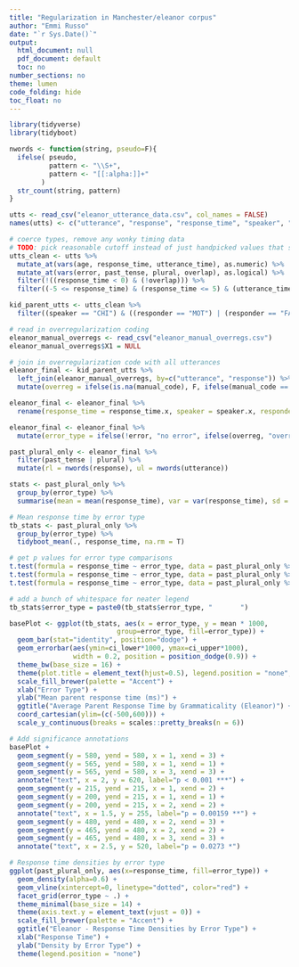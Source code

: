 ```yaml
---
title: "Regularization in Manchester/eleanor corpus"
author: "Emmi Russo"
date: "`r Sys.Date()`"
output:
  html_document: null
  pdf_document: default
  toc: no
number_sections: no
theme: lumen
code_folding: hide
toc_float: no
---
```


```r
library(tidyverse)
library(tidyboot)

nwords <- function(string, pseudo=F){
  ifelse( pseudo, 
          pattern <- "\\S+", 
          pattern <- "[[:alpha:]]+" 
        )
  str_count(string, pattern)
}

utts <- read_csv("eleanor_utterance_data.csv", col_names = FALSE)
names(utts) <- c("utterance", "response", "response_time", "speaker", "responder", "utterance_time", "error", "age", "past_tense", "plural", "overlap", "source_file")

# coerce types, remove any wonky timing data
# TODO: pick reasonable cutoff instead of just handpicked values that seem reasonable
utts_clean <- utts %>%
  mutate_at(vars(age, response_time, utterance_time), as.numeric) %>%
  mutate_at(vars(error, past_tense, plural, overlap), as.logical) %>%
  filter(!((response_time < 0) & (!overlap))) %>%
  filter((-5 <= response_time) & (response_time <= 5) & (utterance_time <= 10))

kid_parent_utts <- utts_clean %>%
  filter((speaker == "CHI") & ((responder == "MOT") | (responder == "FAT")))

```

```r
# read in overregularization coding
eleanor_manual_overregs <- read_csv("eleanor_manual_overregs.csv")
eleanor_manual_overregs$X1 = NULL

# join in overregularization code with all utterances
eleanor_final <- kid_parent_utts %>%
  left_join(eleanor_manual_overregs, by=c("utterance", "response")) %>%
  mutate(overreg = ifelse(is.na(manual_code), F, ifelse(manual_code == "T", T, F)))

eleanor_final <- eleanor_final %>%
  rename(response_time = response_time.x, speaker = speaker.x, responder = responder.x, utterance_time = utterance_time.x, error = error.x, age = age.x, past_tense = past_tense.x, plural = plural.x, overlap = overlap.x, source_file = source_file.x)

eleanor_final <- eleanor_final %>%
  mutate(error_type = ifelse(!error, "no error", ifelse(overreg, "overregularization", "other error")))

past_plural_only <- eleanor_final %>%
  filter(past_tense | plural) %>%
  mutate(rl = nwords(response), ul = nwords(utterance))

stats <- past_plural_only %>%
  group_by(error_type) %>%
  summarise(mean = mean(response_time), var = var(response_time), sd = sd(response_time), se = sd/sqrt(n()))
```

```r
# Mean response time by error type
tb_stats <- past_plural_only %>%
  group_by(error_type) %>%
  tidyboot_mean(., response_time, na.rm = T)

# get p values for error type comparisons
t.test(formula = response_time ~ error_type, data = past_plural_only %>% filter(error_type == "no error" | error_type == "overregularization"))
t.test(formula = response_time ~ error_type, data = past_plural_only %>% filter(error_type == "other error" | error_type == "no error"))
t.test(formula = response_time ~ error_type, data = past_plural_only %>% filter(error_type == "other error" | error_type == "overregularization"))

# add a bunch of whitespace for neater legend
tb_stats$error_type = paste0(tb_stats$error_type, "       ")

basePlot <- ggplot(tb_stats, aes(x = error_type, y = mean * 1000, 
                           group=error_type, fill=error_type)) + 
  geom_bar(stat="identity", position="dodge") +
  geom_errorbar(aes(ymin=ci_lower*1000, ymax=ci_upper*1000), 
                width = 0.2, position = position_dodge(0.9)) +
  theme_bw(base_size = 16) +
  theme(plot.title = element_text(hjust=0.5), legend.position = "none",panel.background = element_rect(fill = "transparent"), axis.text = element_text(size=16)) +
  scale_fill_brewer(palette = "Accent") +
  xlab("Error Type") +
  ylab("Mean parent response time (ms)") +
  ggtitle("Average Parent Response Time by Grammaticality (Eleanor)") +
  coord_cartesian(ylim=(c(-500,600))) +
  scale_y_continuous(breaks = scales::pretty_breaks(n = 6))

# Add significance annotations
basePlot +
  geom_segment(y = 580, yend = 580, x = 1, xend = 3) +
  geom_segment(y = 565, yend = 580, x = 1, xend = 1) +
  geom_segment(y = 565, yend = 580, x = 3, xend = 3) +
  annotate("text", x = 2, y = 620, label="p < 0.001 ***") +
  geom_segment(y = 215, yend = 215, x = 1, xend = 2) +
  geom_segment(y = 200, yend = 215, x = 1, xend = 1) +
  geom_segment(y = 200, yend = 215, x = 2, xend = 2) +
  annotate("text", x = 1.5, y = 255, label="p = 0.00159 **") +
  geom_segment(y = 480, yend = 480, x = 2, xend = 3) +
  geom_segment(y = 465, yend = 480, x = 2, xend = 2) +
  geom_segment(y = 465, yend = 480, x = 3, xend = 3) +
  annotate("text", x = 2.5, y = 520, label="p = 0.0273 *")

# Response time densities by error type
ggplot(past_plural_only, aes(x=response_time, fill=error_type)) +
  geom_density(alpha=0.6) +
  geom_vline(xintercept=0, linetype="dotted", color="red") +
  facet_grid(error_type ~ .) +
  theme_minimal(base_size = 14) +
  theme(axis.text.y = element_text(vjust = 0)) +
  scale_fill_brewer(palette = "Accent") +
  ggtitle("Eleanor - Response Time Densities by Error Type") +
  xlab("Response Time") +
  ylab("Density by Error Type") +
  theme(legend.position = "none")
```



